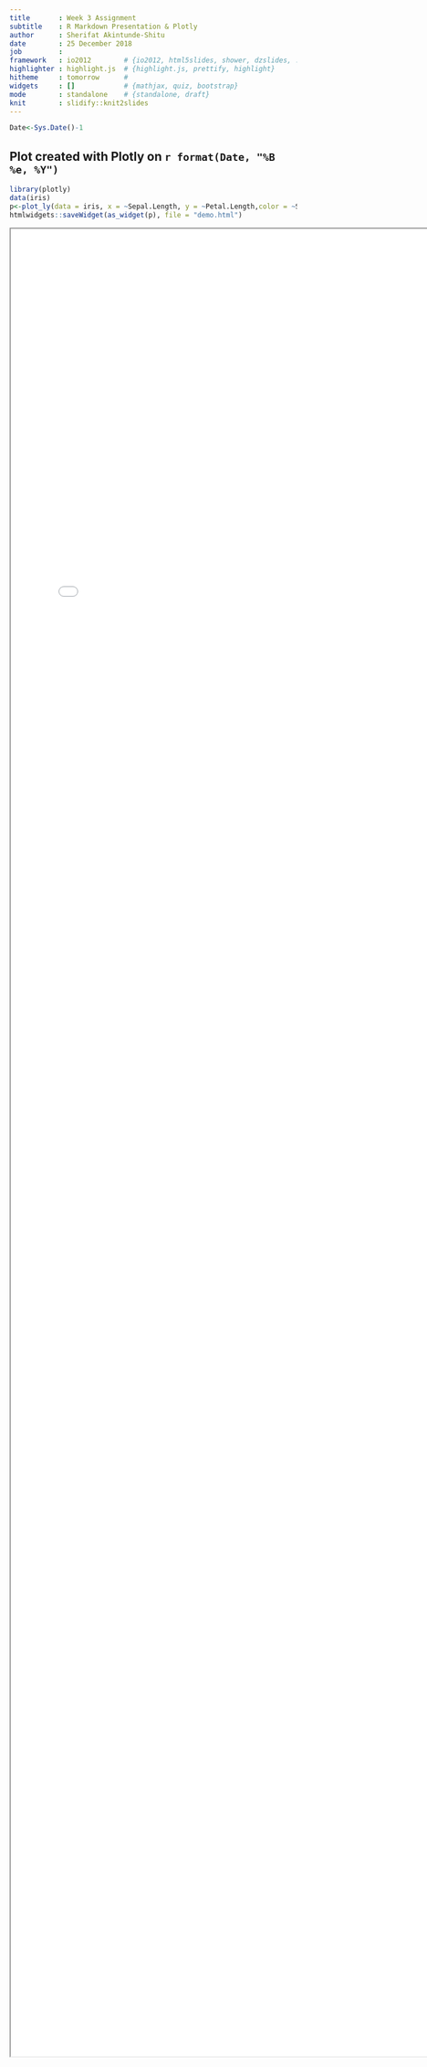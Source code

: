 ```yaml
---
title       : Week 3 Assignment 
subtitle    : R Markdown Presentation & Plotly
author      : Sherifat Akintunde-Shitu
date        : 25 December 2018
job         : 
framework   : io2012        # {io2012, html5slides, shower, dzslides, ...}
highlighter : highlight.js  # {highlight.js, prettify, highlight}
hitheme     : tomorrow      # 
widgets     : []            # {mathjax, quiz, bootstrap}
mode        : standalone    # {standalone, draft}
knit        : slidify::knit2slides
---
```


```r
Date<-Sys.Date()-1
```
## Plot created with Plotly on  __`r format(Date, "%B %e, %Y")`__ 



```r
library(plotly)
data(iris)
p<-plot_ly(data = iris, x = ~Sepal.Length, y = ~Petal.Length,color = ~Species)
htmlwidgets::saveWidget(as_widget(p), file = "demo.html")

```

<iframe src="demo.html" style="position:absolute;height:80%;width:80%"></iframe>


